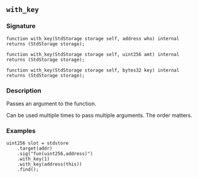 ## `with_key`

### Signature

```solidity
function with_key(StdStorage storage self, address who) internal returns (StdStorage storage);
```

```solidity
function with_key(StdStorage storage self, uint256 amt) internal returns (StdStorage storage);
```

```solidity
function with_key(StdStorage storage self, bytes32 key) internal returns (StdStorage storage);
```

### Description

Passes an argument to the function.

Can be used multiple times to pass multiple arguments. The order matters.

### Examples

```solidity
uint256 slot = stdstore
    .target(addr)
    .sig("fun(uint256,address)")
    .with_key(1)
    .with_key(address(this))
    .find();
```
